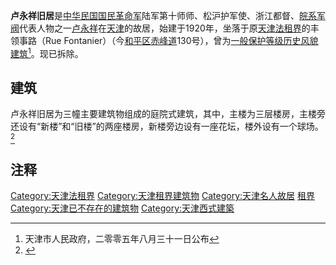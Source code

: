 {{天津历史风貌建筑 |
省区市 = 天津市 |
名称 = 卢永祥旧居 |
图片 =  |
编号 =  |
等级 = 一般保护 |
时代 = 1930年|
所在 = [[天津市|天津市]][[和平区_(天津市)|和平区]] |
公布 = 2005年8月31日|
}}
'''卢永祥旧居'''是[[中华民国国民革命军|中华民国国民革命军]]陆军第十师师、松沪护军使、浙江都督、[[皖系军阀|皖系军阀]]代表人物之一[[卢永祥|卢永祥]]在[[天津|天津]]的故居，始建于1920年，坐落于原[[天津法租界|天津法租界]]的丰领事路（Rue Fontanier）（今[[和平区_(天津市)|和平区]][[赤峰道|赤峰道]]130号），曾为[[天津历史风貌建筑|一般保护等级历史风貌建筑]]<ref>天津市人民政府，二零零五年八月三十一日公布</ref>。现已拆除。

== 建筑 ==
卢永祥旧居为三幢主要建筑物组成的庭院式建筑，其中，主楼为三层楼房，主楼旁还设有“新楼”和“旧楼”的两座楼房，新楼旁边设有一座花坛，楼外设有一个球场。<ref>{{Cite web |url=http://www.tianjinwe.com/tianjin/tjcj/201011/t20101119_2533449.html |title=另类大军阀，终生无绯闻 |accessdate=2011-09-18 |archive-date=2013-04-28 |archive-url=https://archive.is/20130428072411/http://www.tianjinwe.com/tianjin/tjcj/201011/t20101119_2533449.html |dead-url=no }}</ref>

== 注释 ==
<div class="references-small">
<references></references>
</div>

{{天津市名人故居}}

[[Category:天津法租界|Category:天津法租界]]
[[Category:天津租界建筑物|Category:天津租界建筑物]]
[[Category:天津名人故居|Category:天津名人故居]]
[[Category:中国近代建筑|租界]]
[[Category:天津已不存在的建筑物|Category:天津已不存在的建筑物]]
[[Category:天津西式建築|Category:天津西式建築]]